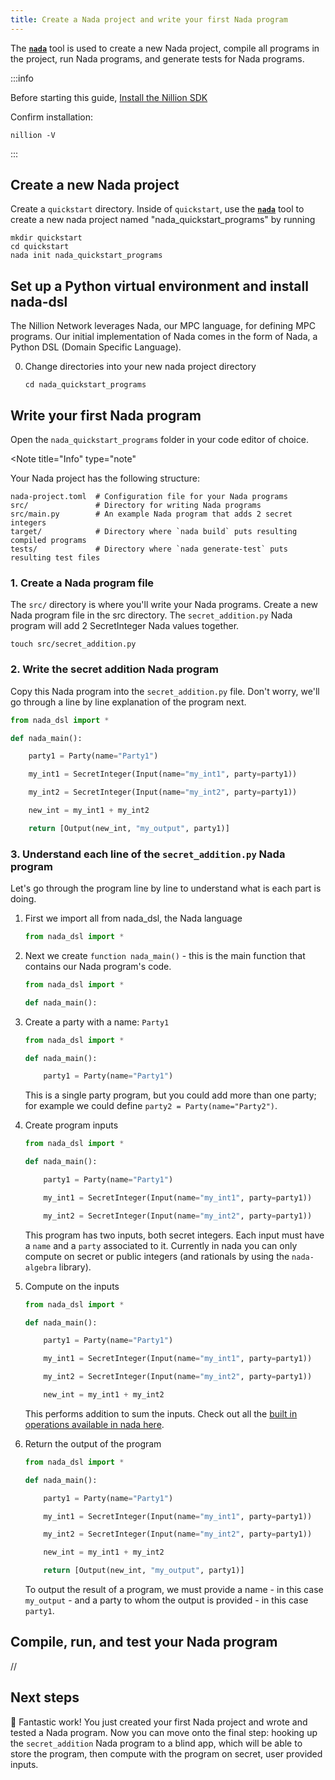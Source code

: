 ```yaml
---
title: Create a Nada project and write your first Nada program
---
```


The <strong>[`nada`](/nada)</strong> tool is used to create a new Nada project, compile all programs in the project, run Nada programs, and generate tests for Nada programs.

:::info

Before starting this guide, [Install the Nillion SDK](/installation)

Confirm installation:

```
nillion -V
```

:::


## Create a new Nada project

Create a `quickstart` directory. Inside of `quickstart`, use the <strong>[`nada`](/nada)</strong> tool to create a new nada project named "nada_quickstart_programs" by running

```
mkdir quickstart
cd quickstart
nada init nada_quickstart_programs
```

## Set up a Python virtual environment and install nada-dsl

The Nillion Network leverages Nada, our MPC language, for defining MPC programs. Our initial implementation of Nada comes in the form of Nada, a Python DSL (Domain Specific Language).

<PythonVersionInfo/>

0. Change directories into your new nada project directory

   ```
   cd nada_quickstart_programs
   ```

<VenvSetup/>

## Write your first Nada program

Open the `nada_quickstart_programs` folder in your code editor of choice.

<Note title="Info" type="note"

Your Nada project has the following structure:

```
nada-project.toml  # Configuration file for your Nada programs
src/               # Directory for writing Nada programs
src/main.py        # An example Nada program that adds 2 secret integers
target/            # Directory where `nada build` puts resulting compiled programs
tests/             # Directory where `nada generate-test` puts resulting test files
```
<Note>

### 1. Create a Nada program file

The `src/` directory is where you'll write your Nada programs. Create a new Nada program file in the src directory. The `secret_addition.py` Nada program will add 2 SecretInteger Nada values together.

```
touch src/secret_addition.py
```

### 2. Write the secret addition Nada program

Copy this Nada program into the `secret_addition.py` file. Don't worry, we'll go through a line by line explanation of the program next.

```python
from nada_dsl import *

def nada_main():

    party1 = Party(name="Party1")

    my_int1 = SecretInteger(Input(name="my_int1", party=party1))

    my_int2 = SecretInteger(Input(name="my_int2", party=party1))

    new_int = my_int1 + my_int2

    return [Output(new_int, "my_output", party1)]
```

### 3. Understand each line of the `secret_addition.py` Nada program

Let's go through the program line by line to understand what is each part is doing. 

1. First we import all from nada_dsl, the Nada language
    ```python
   from nada_dsl import *
   ```
2. Next we create `function nada_main()` - this is the main function that contains our Nada program's code.
   ```python
   from nada_dsl import *
   
   def nada_main():
   ```
3. Create a party with a name: `Party1`
   ```python
   from nada_dsl import *
   
   def nada_main():
   
       party1 = Party(name="Party1")
   ```

   This is a single party program, but you could add more than one party; for example we could define `party2 = Party(name="Party2")`.
4. Create program inputs
   ```python
   from nada_dsl import *
   
   def nada_main():
   
       party1 = Party(name="Party1")
   
       my_int1 = SecretInteger(Input(name="my_int1", party=party1))
   
       my_int2 = SecretInteger(Input(name="my_int2", party=party1))
   ```
   
   This program has two inputs, both secret integers. Each input must have a `name` and a `party` associated to it. Currently in nada you can only compute on secret or public integers (and rationals by using the `nada-algebra` library).

5. Compute on the inputs
   ```python
   from nada_dsl import *
   
   def nada_main():
   
       party1 = Party(name="Party1")
   
       my_int1 = SecretInteger(Input(name="my_int1", party=party1))
   
       my_int2 = SecretInteger(Input(name="my_int2", party=party1))
   
       new_int = my_int1 + my_int2
   ```
   This performs addition to sum the inputs. Check out all the [built in operations available in nada here](/nada-lang-operators).

6. Return the output of the program
   ```python
   from nada_dsl import *
   
   def nada_main():
   
       party1 = Party(name="Party1")
   
       my_int1 = SecretInteger(Input(name="my_int1", party=party1))
   
       my_int2 = SecretInteger(Input(name="my_int2", party=party1))
   
       new_int = my_int1 + my_int2
   
       return [Output(new_int, "my_output", party1)]
   ```
   To output the result of a program, we must provide a name - in this case `my_output` - and a party to whom the output is provided - in this case `party1`.


## Compile, run, and test your Nada program

// <CompileRunTest>

## Next steps

🧮 Fantastic work! You just created your first Nada project and wrote and tested a Nada program. Now you can move onto the final step: hooking up the `secret_addition` Nada program to a blind app, which will be able to store the program, then compute with the program on secret, user provided inputs.
